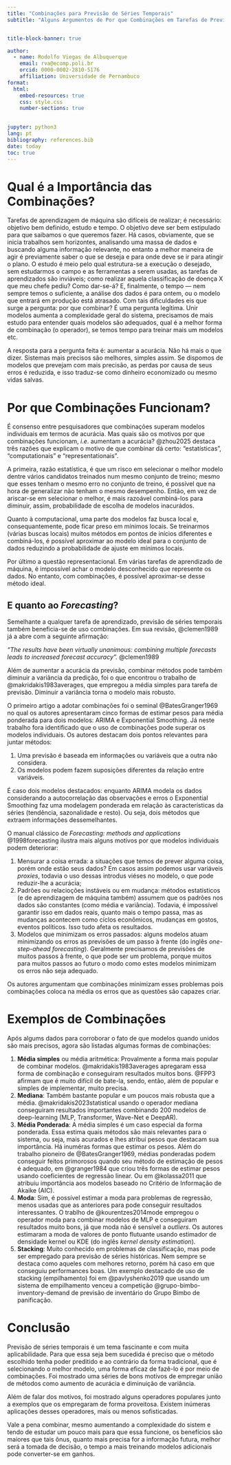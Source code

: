 ```yaml
---
title: "Combinações para Previsão de Séries Temporais"
subtitle: "Alguns Argumentos de Por que Combinações em Tarefas de Previsão de Séries Temporais Funcionam e Exemplos de Aplicações Operadores de Combinação"


title-block-banner: true

author: 
  - name: Rodolfo Viegas de Albuquerque
    email: rva@ecomp.poli.br
    orcid: 0000-0002-2810-5176
    affiliation: Universidade de Pernambuco
format: 
  html:
    embed-resources: true
    css: style.css
    number-sections: true
    

jupyter: python3
lang: pt
bibliography: references.bib
date: today
toc: true
---
```


# Qual é a Importância das Combinações?

Tarefas de aprendizagem de máquina são difíceis de realizar; é necessário: objetivo bem definido, estudo e tempo. O objetivo deve ser bem estipulado para que saibamos o que queremos fazer. Há casos, obviamente, que se inicia trabalhos sem horizontes, analisando uma massa de dados e buscando alguma informação relevante, no entanto a melhor maneira de agir é previamente saber o que se deseja e para onde deve se ir para atingir o plano. O estudo é meio pelo qual estrutura-se a execução o desejado, sem estudarmos o campo e as ferramentas a serem usadas, as tarefas de aprendizados são inviáveis; como realizar aquela classificação de doença X que meu chefe pediu? Como dar-se-á? E, finalmente, o tempo --- nem sempre temos o suficiente, a análise dos dados é para ontem, ou o modelo que entrará em produção está atrasado. Com tais dificuldades eis que surge a pergunta: por que combinar? É uma pergunta legítima. Unir modelos aumenta a complexidade geral do sistema, precisamos de mais estudo para entender quais modelos são adequados, qual é a melhor forma de combinação (o operador), se temos tempo para treinar mais um modelos etc.

A resposta para a pergunta feita é: aumentar a acurácia. Não há mais o que dizer. Sistemas mais precisos são melhores, simples assim. Se dispomos de modelos que prevejam com mais precisão, as perdas por causa de seus erros é reduzida, e isso traduz-se como dinheiro economizado ou mesmo vidas salvas.


# Por que Combinações Funcionam?

É consenso entre pesquisadores que combinações superam modelos individuais em termos de acurácia. Mas quais são os motivos por que combinações funcionam, *i.e*. aumentam a acurácia? @zhou2025 destaca três razões que explicam o motivo de que combinar dá certo: "estatísticas", "computationais" e "representationais".

A primeira, razão estatística, é que um risco em selecionar o melhor modelo dentre vários candidatos treinados num mesmo conjunto de treino; mesmo que esses tenham o mesmo erro no conjunto de treino, é possível que na hora de generalizar não tenham o mesmo desempenho. Então, em vez de ariscar-se em selecionar o melhor, é mais razoável combiná-los para diminuir, assim, probabilidade de escolha de modelos inacurádos.

Quanto à computacional, uma parte dos modelos faz busca local e, consequantemente, pode ficar preso em mínimos locais. Se treinarmos (várias buscas locais) muitos métodos em pontos de inícios diferentes e combiná-los, é possível aproximar ao modelo ideal para o conjunto de dados reduzindo a probabilidade de ajuste em mínimos locais.

Por último a questão representacional. Em várias tarefas de aprendizado de máquina, é impossível achar o modelo desconhecido que represente os dados. No entanto, com combinações, é possível aproximar-se desse método ideal.

## E quanto ao *Forecasting*?

Semelhante a qualquer tarefa de aprendizado, previsão de séries temporais também beneficia-se de uso combinações. Em sua revisão, @clemen1989 já a abre com a seguinte afirmação:

::: {.callout-tip title="Quote" icon=false}
*"The results have been virtually unanimous: combining multiple forecasts leads to increased forecast accuracy".* @clemen1989
:::

Além de aumentar a acurácia da previsão, combinar métodos pode também diminuir a variância da predição, foi o que encontrou o trabalho de @makridakis1983averages, que empregou a média simples para tarefa de previsão. Diminuir a variância torna o modelo mais robusto.

O primeiro artigo a adotar combinações foi o seminal @BatesGranger1969 no qual os autores apresentaram cinco formas de estimar pesos para média ponderada para dois modelos: ARIMA e Exponential Smoothing. Já neste trabalho fora identificado que o uso de combinações pode superar os modelos individuais. Os autores destacam dois pontos relevantes para juntar métodos:

1. Uma previsão é baseada em informações ou variáveis que a outra não considera.
2. Os modelos podem fazem suposições diferentes da relação entre variáveis.

É caso dois modelos destacados: enquanto ARIMA modela os dados considerando a autocorrelação das observações e erros o Exponential Smoothing faz uma modelagem ponderada em relação às características da séries (tendência, sazonalidade e resto). Ou seja, dois métodos que extraem informações dessemelhantes.

O manual clássico de *Forecasting: methods and applications* @1998forecasting ilustra mais alguns motivos por que modelos individuais podem deteriorar:

1. Mensurar a coisa errada: a situações que temos de prever alguma coisa, porém onde estão seus dados? Em casos assim podemos usar variáveis *proxies*, todavia o uso dessas introdus viéses no modelo, o que pode reduzir-lhe a acurácia;
2. Padrões ou relacioções instáveis ​​ou em mudança: métodos estatísticos (e de aprendizagem de máquina também) assumem que os padrões nos dados são constantes (como média e variância). Todavia, é impossível garantir isso em dados reais, quanto mais o tempo passa, mas as mudanças acontecem como cíclos econômicos, mudanças em gostos, eventos políticos. Isso tudo afeta os resultados.
3. Modelos que minimizam os erros passados: alguns modelos atuam minimizando os erros as previsões de um passo à frente (do inglês *one-step-ahead forecasting*). Geralmente precisamos de previsões de muitos passos à frente, o que pode ser um problema, porque muitos para muitos passos ao futuro o modo como estes modelos minimizam os erros não seja adequado.

Os autores argumentam que combinações minimizam esses problemas pois combinações coloca na média os erros que as questões são capazes criar.

# Exemplos de Combinações

Após algums dados para corroborar o fato de que modelos quando unidos são mais precisos, agora são listadas algumas formas de combinações:

1. **Média simples** ou média aritmética: Provalmente a forma mais popular de combinar modelos. @makridakis1983averages apregaram essa forma de combinação e conseguiram resultados muitos bons. @FPP3 afirmam que é muito difícil de bate-la, sendo, então, além de popular e simples de implementar, muito precisa.
2. **Mediana**: Também bastante popular e um poucos mais robusta que a média. @makridakis2023statistical usando o operador mediana conseguiram resultados importantes combinando 200 modelos de deep-learning (MLP, Transformer, Wave-Net e DeepAR).
3. **Média Ponderada**: A média simples é um caso especial da forma ponderada. Essa estima quais métodos são mais relevantes para o sistema, ou seja, mais acurados e lhes atribui pesos que destacam sua importância. Há inuméras formas que estimar os pesos. Além do trabalho pioneiro de @BatesGranger1969, médias ponderadas podem conseguir feitos primorosos quando seu método de estimação de pesos é adequado, em @granger1984 que criou três formas de estimar pesos usando coeficientes de regressão linear. Ou em @kolassa2011 que atribuiu importância aos modelos baseado no Critério de Informação de Akaike (AIC).
4. **Moda**: Sim, é possível estimar a moda para problemas de regressão, menos usadas que as anteriores para pode conseguir resultados interessantes. O trablho de @kourentzes2014mode empregou o operador moda para combinar modelos de MLP e conseguiram resultados muito bons, já que moda não é sensível a *outliers*. Os autores estimaram a moda de valores de ponto flutuante usando estimador de densidade kernel ou KDE (do inglês *kernel density estimation*).
5. **Stacking**: Muito conhecido em problemas de classificação, mas pode ser empregado para previsão de séries históricas. Nem sempre se destaca como aqueles com melhores retorno, porém há caso em que conseguiu performances boas. Um exemplo destacado de uso de stacking (empilhamento) foi em @pavlyshenko2019 que usando um sistema de empilhamento venceu a competição @grupo-bimbo-inventory-demand de previsão de inventário do Grupo Bimbo de panificação.

# Conclusão

Previsão de séries temporais é um tema fascinante e com muita aplicabilidade. Para que essa seja bem sucedida é preciso que o método escolhido tenha poder preditido e ao contrário da forma tradicional, que é selecionando o melhor modelo, uma forma eficaz de fazê-lo é por meio de combinações. Foi mostrado uma séries de bons motivos de empregar união de métodos como aumento de acurácia e diminuição de variância.

Além de falar dos motivos, foi mostrado alguns operadores populares junto a exemplos que os empregaram de forma proveitosa. Existem inúmeras aplicações desses operadores, mais ou menos sofisticadas.

Vale a pena combinar, mesmo aumentando a complexidade do sistem e tendo de estudar um pouco mais para que essa funcione, os benefícios são maiores que tais ônus, quanto mais precisa for a informação futura, melhor será a tomada de decisão, o tempo a mais treinando modelos adicionais pode converter-se em ganhos.